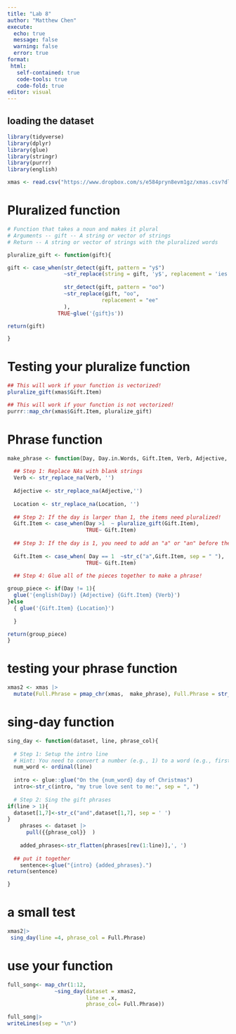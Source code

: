 ```yaml
---
title: "Lab 8"
author: "Matthew Chen"
execute:
  echo: true
  message: false
  warning: false
  error: true
format: 
 html: 
   self-contained: true
   code-tools: true
   code-fold: true
editor: visual
---
```


## loading the dataset

```r

library(tidyverse)
library(dplyr)
library(glue)
library(stringr)
library(purrr)
library(english)

xmas <- read.csv("https://www.dropbox.com/s/e584pryn8evm1gz/xmas.csv?dl=1")
```

# Pluralized function

```r
# Function that takes a noun and makes it plural
# Arguments -- gift -- A string or vector of strings
# Return -- A string or vector of strings with the pluralized words

pluralize_gift <- function(gift){

gift <- case_when(str_detect(gift, pattern = "y$")
                  ~str_replace(string = gift, 'y$', replacement = 'ies'),
                  
                  str_detect(gift, pattern = "oo")
                  ~str_replace(gift, "oo", 
                              replacement = "ee"
                  ),
                TRUE~glue('{gift}s'))

return(gift)

}
```

# Testing your pluralize function

```r
## This will work if your function is vectorized!
pluralize_gift(xmas$Gift.Item)

## This will work if your function is not vectorized!
purrr::map_chr(xmas$Gift.Item, pluralize_gift)

```

# Phrase function

```r
make_phrase <- function(Day, Day.in.Words, Gift.Item, Verb, Adjective, Location) {
  
  ## Step 1: Replace NAs with blank strings
  Verb <- str_replace_na(Verb, '')
  
  Adjective <- str_replace_na(Adjective,'')
  
  Location <- str_replace_na(Location, '')
  
  ## Step 2: If the day is larger than 1, the items need pluralized! 
  Gift.Item <- case_when(Day >1  ~ pluralize_gift(Gift.Item),
                         TRUE~ Gift.Item)
  
  ## Step 3: If the day is 1, you need to add an "a" or "an" before the gift 
  
  Gift.Item <- case_when( Day == 1  ~str_c("a",Gift.Item, sep = " "), 
                         TRUE~ Gift.Item)
  
  ## Step 4: Glue all of the pieces together to make a phrase! 

group_piece <- if(Day != 1){
  glue('{english(Day)} {Adjective} {Gift.Item} {Verb}')
}else
  { glue('{Gift.Item} {Location}')
  
  }

return(group_piece)
}

```

# testing your phrase function

```r
xmas2 <- xmas |>
  mutate(Full.Phrase = pmap_chr(xmas,  make_phrase), Full.Phrase = str_squish(Full.Phrase) )
```

# sing-day function

```r
sing_day <- function(dataset, line, phrase_col){
  
  # Step 1: Setup the intro line
  # Hint: You need to convert a number (e.g., 1) to a word (e.g., first)
  num_word <- ordinal(line)
  
  intro <- glue::glue("On the {num_word} day of Christmas")
  intro<-str_c(intro, "my true love sent to me:", sep = ", ")
  
  # Step 2: Sing the gift phrases
if(line > 1){
  dataset[1,7]<-str_c("and",dataset[1,7], sep = ' ')
}
    phrases <- dataset |>
      pull({{phrase_col}}  )
    
    added_phrases<-str_flatten(phrases[rev(1:line)],', ')
    
  ## put it together
    sentence<-glue("{intro} {added_phrases}.")
return(sentence)

}


```

# a small test

```r
xmas2|>
 sing_day(line =4, phrase_col = Full.Phrase)
```

# use your function

```r
full_song<- map_chr(1:12, 
               ~sing_day(dataset = xmas2, 
                         line = .x, 
                         phrase_col= Full.Phrase))

full_song|>
writeLines(sep = "\n")
```
